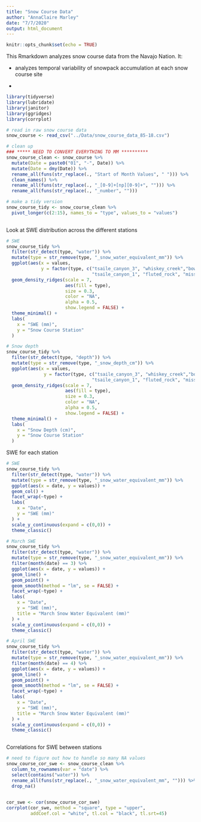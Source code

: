 ```yaml
---
title: "Snow Course Data"
author: "AnnaClaire Marley"
date: "7/7/2020"
output: html_document
---
```


```r
knitr::opts_chunk$set(echo = TRUE)
```

This Rmarkdown analyzes snow course data from the Navajo Nation. It:

* analyzes temporal variability of snowpack accumulation at each snow course site

* 

```r
library(tidyverse)
library(lubridate)
library(janitor)
library(ggridges)
library(corrplot)
```


```r
# read in raw snow course data
snow_course <- read_csv("../Data/snow_course_data_85-18.csv")

# clean up 
### ***** NEED TO CONVERT EVERYTHING TO MM **********
snow_course_clean <- snow_course %>% 
  mutate(Date = paste0("01", "-", Date)) %>% 
  mutate(Date = dmy(Date)) %>% 
  rename_all(funs(str_replace(., "Start of Month Values", " "))) %>% 
  clean_names() %>% 
  rename_all(funs(str_replace(., "_[0-9]+[np][0-9]+", ""))) %>% 
  rename_all(funs(str_replace(., "_number", "")))

# make a tidy version
snow_course_tidy <- snow_course_clean %>% 
  pivot_longer(c(2:15), names_to = "type", values_to = "values") 
  
```

Look at SWE distribution across the different stations
```r

# SWE
snow_course_tidy %>% 
  filter(str_detect(type, "water")) %>% 
  mutate(type = str_remove(type, "_snow_water_equivalent_mm")) %>% 
  ggplot(aes(x = values, 
             y = factor(type, c("tsaile_canyon_3", "whiskey_creek","bowl_canyon","beaver_spring",
                                "tsaile_canyon_1", "fluted_rock", "missionary_spring")))) +
  geom_density_ridges(scale = 7,
                      aes(fill = type),
                      size = 0.3,
                      color = "NA",
                      alpha = 0.5,
                      show.legend = FALSE) +
  theme_minimal() +
  labs(
    x = "SWE (mm)",
    y = "Snow Course Station"
  )

# Snow depth
snow_course_tidy %>% 
  filter(str_detect(type, "depth")) %>% 
  mutate(type = str_remove(type, "_snow_depth_cm")) %>% 
  ggplot(aes(x = values, 
              y = factor(type, c("tsaile_canyon_3", "whiskey_creek","bowl_canyon","beaver_spring",
                                "tsaile_canyon_1", "fluted_rock", "missionary_spring")))) +
  geom_density_ridges(scale = 7,
                      aes(fill = type),
                      size = 0.3,
                      color = "NA",
                      alpha = 0.5,
                      show.legend = FALSE) +
  theme_minimal() +
  labs(
    x = "Snow Depth (cm)",
    y = "Snow Course Station"
  )
```

SWE for each station 
```r

# SWE
snow_course_tidy %>% 
  filter(str_detect(type, "water")) %>% 
  mutate(type = str_remove(type, "_snow_water_equivalent_mm")) %>% 
  ggplot(aes(x = date, y = values)) +
  geom_col() +
  facet_wrap(~type) +
  labs(
    x = "Date",
    y = "SWE (mm)"
  ) +
  scale_y_continuous(expand = c(0,0)) +
  theme_classic()

# March SWE
snow_course_tidy %>% 
  filter(str_detect(type, "water")) %>% 
  mutate(type = str_remove(type, "_snow_water_equivalent_mm")) %>% 
  filter(month(date) == 3) %>% 
  ggplot(aes(x = date, y = values)) +
  geom_line() +
  geom_point() +
  geom_smooth(method = "lm", se = FALSE) +
  facet_wrap(~type) +
  labs(
    x = "Date",
    y = "SWE (mm)",
    title = "March Snow Water Equivalent (mm)"
  ) +
  scale_y_continuous(expand = c(0,0)) +
  theme_classic()

# April SWE
snow_course_tidy %>% 
  filter(str_detect(type, "water")) %>% 
  mutate(type = str_remove(type, "_snow_water_equivalent_mm")) %>% 
  filter(month(date) == 4) %>% 
  ggplot(aes(x = date, y = values)) +
  geom_line() +
  geom_point() +
  geom_smooth(method = "lm", se = FALSE) +
  facet_wrap(~type) +
  labs(
    x = "Date",
    y = "SWE (mm)",
    title = "March Snow Water Equivalent (mm)"
  ) +
  scale_y_continuous(expand = c(0,0)) +
  theme_classic()
  

```

Correlations for SWE between stations

```r
# need to figure out how to handle so many NA values
snow_course_cor_swe <- snow_course_clean %>% 
  column_to_rownames(var = "date") %>% 
  select(contains("water")) %>% 
  rename_all(funs(str_replace(., "_snow_water_equivalent_mm", ""))) %>% 
  drop_na()
  

cor_swe <- cor(snow_course_cor_swe)
corrplot(cor_swe, method = "square", type = "upper", 
         addCoef.col = "white", tl.col = "black", tl.srt=45)

```

